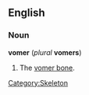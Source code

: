 ==English==
===Noun===
'''vomer''' (''plural'' '''vomers''')

# The [[vomer bone]].

[[Category:Skeleton]]